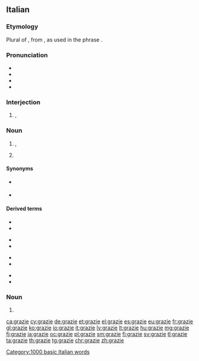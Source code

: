 ==Italian==

===Etymology===
Plural of {{m|it|grazia}}, from {{etyl|la|it}} {{m|la|grātia}}, as used in the phrase {{m|la|grātiās agō||to thank, to express thanks}}.

===Pronunciation===
* {{IPA|/ˈɡra.t͡sje/|[ˈɡräːt̪͡s̪je]|lang=it}}
* {{audio|It-Grazie.oga|Audio (female)|lang=it}}
* {{audio|It-grazie.ogg|Audio (male)|lang=it}}
* {{hyphenation|grà|zie|lang=it}}

===Interjection===
{{head|it|interjection}}

# {{l|en|thank you}}, {{l|en|thanks|thanks!}}
#: {{ux|it|'''Grazie''' di essere venuti!|'''Thanks''' for coming!|inline=1}}

===Noun===
{{it-noun|m|-}}

# {{l|en|thanks|id=expression of gratitude}}, {{l|en|thank-you}} {{gloss|an expression of gratitude}}
#: {{ux|it|Se ne andò senza neppure dirmi '''grazie'''.|He/She went away without even '''thanking''' me.}}
# {{l|en|gratitude}}

====Synonyms====
* {{sense|thanks}} {{l|it|ringraziamento}}
* {{sense|gratitude}} {{l|it|[[gratitudine]], [[riconoscenza]]}}

====Derived terms====
{{top4}}
* {{l|it|grazie a}}
* {{l|it|grazie mille}}
{{mid4}}
* {{l|it|grazie molte}}
* {{l|it|grazie tante}}
{{mid4}}
* {{l|it|mille grazie}}
* {{l|it|molte grazie}}
{{mid4}}
* {{l|it|ringraziare}}
* {{l|it|tante grazie}}
{{bottom}}

===Noun===
{{head|it|noun plural form|g=f}}

# {{plural of|grazia|lang=it}}

[[Category:1000 basic Italian words]]

[[ca:grazie]]
[[cy:grazie]]
[[de:grazie]]
[[et:grazie]]
[[el:grazie]]
[[es:grazie]]
[[eu:grazie]]
[[fr:grazie]]
[[gl:grazie]]
[[ko:grazie]]
[[io:grazie]]
[[it:grazie]]
[[lv:grazie]]
[[lt:grazie]]
[[hu:grazie]]
[[mg:grazie]]
[[fj:grazie]]
[[ja:grazie]]
[[oc:grazie]]
[[pl:grazie]]
[[sm:grazie]]
[[fi:grazie]]
[[sv:grazie]]
[[tl:grazie]]
[[ta:grazie]]
[[th:grazie]]
[[tg:grazie]]
[[chr:grazie]]
[[zh:grazie]]